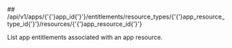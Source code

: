 
<MethodPill method="get" />
## /api/v1/apps/{'{'}app_id{'}'}/entitlements/resource_types/{'{'}app_resource_type_id{'}'}/resources/{'{'}app_resource_id{'}'}

List app entitlements associated with an app resource.